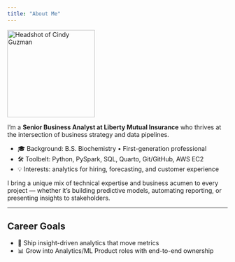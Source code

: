 ```yaml
---
title: "About Me"
---
```


<img src="assets/headshot.jpg" alt="Headshot of Cindy Guzman" class="profile-pic" width="200" />



I’m a **Senior Business Analyst at Liberty Mutual Insurance** who thrives at the intersection of business strategy and data pipelines.  

- 🎓 Background: B.S. Biochemistry • First-generation professional  
- 🛠 Toolbelt: Python, PySpark, SQL, Quarto, Git/GitHub, AWS EC2  
- 💡 Interests: analytics for hiring, forecasting, and customer experience  

I bring a unique mix of technical expertise and business acumen to every project — whether it’s building predictive models, automating reporting, or presenting insights to stakeholders.

---

## Career Goals

- 🚀 Ship insight-driven analytics that move metrics  
- 📊 Grow into Analytics/ML Product roles with end-to-end ownership  
